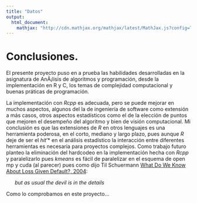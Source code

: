 ```yaml
---
title: "Datos"
output: 
  html_document:
    mathjax: "http://cdn.mathjax.org/mathjax/latest/MathJax.js?config=TeX-AMS-MML_HTMLorMML"
---
```


# Conclusiones.

El presente proyecto puso en a prueba las habilidades desarrolladas en la asignatura de AnÃ¡lisis de algoritmos y programación, desde la implementación en R y C, los temas de complejidad computacional y buenas práticas de programación.

La implementación con *Rcpp* es adecuada, pero se puede mejorar en muchos aspectos, algunos del la  de ingeniería de software como extensión a más casos,  otros aspectos estadísticos como el de la elección de puntos que mejoren el desempeño del algoritmo y bien de visión computacional.
Mi conclusión es que las extensiones de *R* en otros lenguajes es una herramienta poderosa, en el corto, mediano y largo plazo, pues aunque *R* deje de ser el *hit*'* en el análisis estadístico la interacción entre diferentes herramientas es necesaria para proyectos complejos.
Como trabajo futuro planteo la eliminación del hardcodeo en la implementación hecha con *Rcpp* y paralelizarlo pues *kmeans* es fácil de paralelizar en el esquema de open mp y cuda (al parecer) pues como dijo Til Schuermann  [What Do We Know About Loss Given Default?, 2004](http://mx.nthu.edu.tw/~jtyang/Teaching/Risk_management/Papers/Recoveries/What%20Do%20We%20Know%20About%20Loss-Given-Default.pdf): 




  &nbsp;&nbsp;&nbsp;&nbsp;&nbsp;&nbsp;_*but as usual the devil is in the details*_

 Como lo comprobamos en este proyecto...
